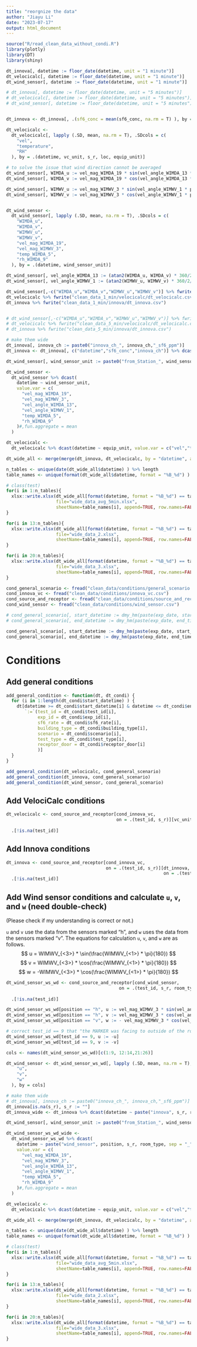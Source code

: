 ```yaml
---
title: "reorgnize the data"
author: "Jiayu Li"
date: "2023-07-17"
output: html_document
---
```


```r
source("R/read_clean_data_without_condi.R")
library(plotly)
library(DT)
library(shiny)
```


```r
dt_innova[, datetime := floor_date(datetime, unit = "1 minute")]
dt_velocicalc[, datetime := floor_date(datetime, unit = "1 minute")]
dt_wind_sensor[, datetime := floor_date(datetime, unit = "1 minute")]

# dt_innova[, datetime := floor_date(datetime, unit = "5 minutes")]
# dt_velocicalc[, datetime := floor_date(datetime, unit = "5 minutes")]
# dt_wind_sensor[, datetime := floor_date(datetime, unit = "5 minutes")]


dt_innova <- dt_innova[, .(sf6_conc = mean(sf6_conc, na.rm = T) ), by = .(datetime, innova_ch)]

dt_velocicalc <-
  dt_velocicalc[, lapply (.SD, mean, na.rm = T), .SDcols = c(
    "vel",
    "temperature",
    "RH"
  ), by = .(datetime, vc_unit, s_r, loc, equip_unit)]

# to solve the issue that wind direction cannot be averaged
dt_wind_sensor[, WIMDA_u := vel_mag_WIMDA_19 * sin(vel_angle_WIMDA_13 * pi/180)]
dt_wind_sensor[, WIMDA_v := vel_mag_WIMDA_19 * cos(vel_angle_WIMDA_13 * pi/180)]

dt_wind_sensor[, WIMWV_u := vel_mag_WIMWV_3 * sin(vel_angle_WIMWV_1 * pi/180)]
dt_wind_sensor[, WIMWV_v := vel_mag_WIMWV_3 * cos(vel_angle_WIMWV_1 * pi/180)]


dt_wind_sensor <-
  dt_wind_sensor[, lapply (.SD, mean, na.rm = T), .SDcols = c(
    "WIMDA_u",
    "WIMDA_v",
    "WIMWV_u",
    "WIMWV_v",
    "vel_mag_WIMDA_19",
    "vel_mag_WIMWV_3",
    "temp_WIMDA_5",
    "rh_WIMDA_9"
  ), by = .(datetime, wind_sensor_unit)]

dt_wind_sensor[, vel_angle_WIMDA_13 := (atan2(WIMDA_u, WIMDA_v) * 360/2/pi) + 180]
dt_wind_sensor[, vel_angle_WIMWV_1 := (atan2(WIMWV_u, WIMWV_v) * 360/2/pi) + 180]

```


```r
dt_wind_sensor[,-c("WIMDA_u","WIMDA_v","WIMWV_u","WIMWV_v")] %>% fwrite("clean_data_1_min/wind_sensor/dt_wind_sensor.csv")
dt_velocicalc %>% fwrite("clean_data_1_min/velocicalc/dt_velocicalc.csv")
dt_innova %>% fwrite("clean_data_1_min/innova/dt_innova.csv")


# dt_wind_sensor[,-c("WIMDA_u","WIMDA_v","WIMWV_u","WIMWV_v")] %>% fwrite("clean_data_5_min/wind_sensor/dt_wind_sensor.csv")
# dt_velocicalc %>% fwrite("clean_data_5_min/velocicalc/dt_velocicalc.csv")
# dt_innova %>% fwrite("clean_data_5_min/innova/dt_innova.csv")

```


```r
# make them wide
dt_innova[, innova_ch := paste0("innova_ch_", innova_ch,"_sf6_ppm")]
dt_innova <- dt_innova[, c("datetime","sf6_conc","innova_ch")] %>% dcast(datetime ~ innova_ch, value.var = "sf6_conc")

dt_wind_sensor[, wind_sensor_unit := paste0("from_Station_", wind_sensor_unit)]

dt_wind_sensor <-
  dt_wind_sensor %>% dcast(
    datetime ~ wind_sensor_unit,
    value.var = c(
      "vel_mag_WIMDA_19",
      "vel_mag_WIMWV_3",
      "vel_angle_WIMDA_13",
      "vel_angle_WIMWV_1",
      "temp_WIMDA_5",
      "rh_WIMDA_9"
    )#,fun.aggregate = mean
  )

dt_velocicalc <-
  dt_velocicalc %>% dcast(datetime ~ equip_unit, value.var = c("vel","temperature","RH") )

dt_wide_all <- merge(merge(dt_innova, dt_velocicalc, by = "datetime", all = T), dt_wind_sensor, all = T) #%>% as.data.frame

n_tables <- unique(date(dt_wide_all$datetime) ) %>% length
table_names <- unique(format(dt_wide_all$datetime, format = "%B_%d") )

# class(test)
for(i in 1:n_tables){
  xlsx::write.xlsx(dt_wide_all[format(datetime, format = "%B_%d") == table_names[i]],
                   file="wide_data_avg_5min.xlsx",
                   sheetName=table_names[i], append=TRUE, row.names=FALSE, showNA=FALSE)
}

for(i in 13:n_tables){
  xlsx::write.xlsx(dt_wide_all[format(datetime, format = "%B_%d") == table_names[i]],
                   file="wide_data_2.xlsx",
                   sheetName=table_names[i], append=TRUE, row.names=FALSE, showNA=FALSE)
}

for(i in 20:n_tables){
  xlsx::write.xlsx(dt_wide_all[format(datetime, format = "%B_%d") == table_names[i]],
                   file="wide_data_3.xlsx",
                   sheetName=table_names[i], append=TRUE, row.names=FALSE, showNA=FALSE)
}
```


```r
cond_general_scenario <- fread("clean_data/conditions/general_scenario.csv")
cond_innova_vc <- fread("clean_data/conditions/innova_vc.csv")
cond_source_and_receptor <- fread("clean_data/conditions/source_and_receptor.csv")
cond_wind_sensor <- fread("clean_data/conditions/wind_sensor.csv")

# cond_general_scenario[, start_datetime := dmy_hm(paste(exp_date, start_time) ) - hours(8)]
# cond_general_scenario[, end_datetime := dmy_hm(paste(exp_date, end_time) )- hours(8)]

cond_general_scenario[, start_datetime := dmy_hm(paste(exp_date, start_time) ) ]
cond_general_scenario[, end_datetime := dmy_hm(paste(exp_date, end_time) ) ]
```


# Conditions

## Add general conditions

```r
add_general_condition <- function(dt, dt_condi) {
  for (i in 1:length(dt_condi$start_datetime) ) {
    dt[datetime >= dt_condi$start_datetime[i] & datetime <= dt_condi$end_datetime[i],
       `:=`(test_id = dt_condi$test_id[i],
            exp_id = dt_condi$exp_id[i],
            sf6_rate = dt_condi$sf6_rate[i],
            building_type = dt_condi$building_type[i],
            scenario = dt_condi$scenario[i],
            test_type = dt_condi$test_type[i],
            receptor_door = dt_condi$receptor_door[i]
            )]
  }
}

add_general_condition(dt_velocicalc, cond_general_scenario)
add_general_condition(dt_innova, cond_general_scenario)
add_general_condition(dt_wind_sensor, cond_general_scenario)
```


## Add VelociCalc conditions
```r
dt_velocicalc <- cond_source_and_receptor[cond_innova_vc,
                                          on = .(test_id, s_r)][vc_unit != ""][dt_velocicalc, on =
                                                                                 .(test_id, s_r, loc, vc_unit)] %>%
  .[!is.na(test_id)]
```


## Add Innova conditions
```r
dt_innova <- cond_source_and_receptor[cond_innova_vc,
                                      on = .(test_id, s_r)][dt_innova,
                                                            on = .(test_id, innova_ch)] %>%
  .[!is.na(test_id)]
```


## Add Wind sensor conditions and calculate `u`, `v`, and `w` (need double-check)

(Please check if my understanding is correct or not.)

`u` and `v` use the data from the sensors marked "h", and `w` uses the data from the sensors marked "v". The equations for calculation `u`, `v`, and `w` are as follows.
$$
u = WIMWV_{<3>} * \sin(\frac{WIMWV_{<1>} * \pi}{180})
$$
$$
v = WIMWV_{<3>} * \cos(\frac{WIMWV_{<1>} * \pi}{180})
$$
$$
w = -WIMWV_{<3>} * \cos(\frac{WIMWV_{<1>} * \pi}{180})
$$


```r
dt_wind_sensor_ws_wd <- cond_source_and_receptor[cond_wind_sensor,
                                           on = .(test_id, s_r, room_type)][dt_wind_sensor,
                                                                            on = .(test_id, wind_sensor_unit)] %>%
  .[!is.na(test_id)]

dt_wind_sensor_ws_wd[position == "h", u := vel_mag_WIMWV_3 * sin(vel_angle_WIMWV_1 * pi/180)]
dt_wind_sensor_ws_wd[position == "h", v := vel_mag_WIMWV_3 * cos(vel_angle_WIMWV_1 * pi/180)]
dt_wind_sensor_ws_wd[position == "v", w := - vel_mag_WIMWV_3 * cos(vel_angle_WIMWV_1 * pi/180)]

# correct test_id == 9 that "the MARKER was facing to outside of the room."
dt_wind_sensor_ws_wd[test_id == 9, u := -u]
dt_wind_sensor_ws_wd[test_id == 9, v := -v]

cols <- names(dt_wind_sensor_ws_wd)[c(1:9, 12:14,21:26)]

dt_wind_sensor <- dt_wind_sensor_ws_wd[, lapply (.SD, mean, na.rm = T), .SDcols = c(
    "u",
    "v",
    "w"
  ), by = cols]
```



```r
# make them wide
# dt_innova[, innova_ch := paste0("innova_ch_", innova_ch,"_sf6_ppm")]
dt_innova[is.na(s_r), s_r := ""]
dt_innova_wide <- dt_innova %>% dcast(datetime ~ paste("innova", s_r, room_type, loc, sep = "_"), value.var = "sf6_conc")

dt_wind_sensor[, wind_sensor_unit := paste0("from_Station_", wind_sensor_unit)]

dt_wind_sensor_ws_wd_wide <-
  dt_wind_sensor_ws_wd %>% dcast(
    datetime ~ paste("wind_sensor", position, s_r, room_type, sep = "_"),
    value.var = c(
      "vel_mag_WIMDA_19",
      "vel_mag_WIMWV_3",
      "vel_angle_WIMDA_13",
      "vel_angle_WIMWV_1",
      "temp_WIMDA_5",
      "rh_WIMDA_9"
    )#,fun.aggregate = mean
  )

dt_velocicalc <-
  dt_velocicalc %>% dcast(datetime ~ equip_unit, value.var = c("vel","temperature","RH") )

dt_wide_all <- merge(merge(dt_innova, dt_velocicalc, by = "datetime", all = T), dt_wind_sensor, all = T) #%>% as.data.frame

n_tables <- unique(date(dt_wide_all$datetime) ) %>% length
table_names <- unique(format(dt_wide_all$datetime, format = "%B_%d") )

# class(test)
for(i in 1:n_tables){
  xlsx::write.xlsx(dt_wide_all[format(datetime, format = "%B_%d") == table_names[i]],
                   file="wide_data_avg_5min.xlsx",
                   sheetName=table_names[i], append=TRUE, row.names=FALSE, showNA=FALSE)
}

for(i in 13:n_tables){
  xlsx::write.xlsx(dt_wide_all[format(datetime, format = "%B_%d") == table_names[i]],
                   file="wide_data_2.xlsx",
                   sheetName=table_names[i], append=TRUE, row.names=FALSE, showNA=FALSE)
}

for(i in 20:n_tables){
  xlsx::write.xlsx(dt_wide_all[format(datetime, format = "%B_%d") == table_names[i]],
                   file="wide_data_3.xlsx",
                   sheetName=table_names[i], append=TRUE, row.names=FALSE, showNA=FALSE)
}
```